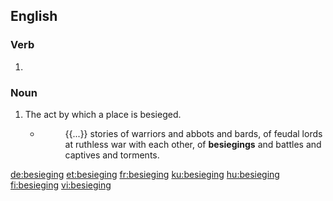 ==English==

===Verb===
{{head|en|present participle}}

# {{present participle of|besiege|lang=en|nocat=1}}

===Noun===
{{en-noun}}

# The act by which a place is besieged.
#* {{w|Frances Hodgson Burnett}}
#*: {{...}} stories of warriors and abbots and bards, of feudal lords at ruthless war with each other, of '''besiegings''' and battles and captives and torments.

[[de:besieging]]
[[et:besieging]]
[[fr:besieging]]
[[ku:besieging]]
[[hu:besieging]]
[[fi:besieging]]
[[vi:besieging]]